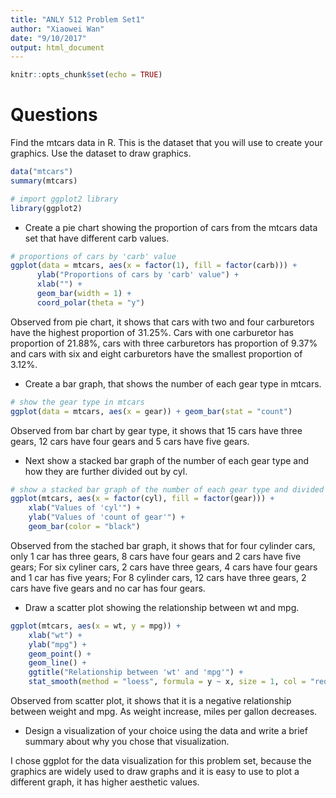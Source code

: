 ```yaml
---
title: "ANLY 512 Problem Set1"
author: "Xiaowei Wan"
date: "9/10/2017"
output: html_document
---
```


```r
knitr::opts_chunk$set(echo = TRUE)
```

# Questions

Find the mtcars data in R. This is the dataset that you will use to create your graphics. Use the dataset to draw graphics.

```r
data("mtcars")
summary(mtcars)

# import ggplot2 library
library(ggplot2)
```

* Create a pie chart showing the proportion of cars from the mtcars data set that have different carb values.
```r
# proportions of cars by 'carb' value
ggplot(data = mtcars, aes(x = factor(1), fill = factor(carb))) + 
      ylab("Proportions of cars by 'carb' value") + 
      xlab("") + 
      geom_bar(width = 1) + 
      coord_polar(theta = "y")
```

Observed from pie chart, it shows that cars with two and four carburetors have the highest proportion of 31.25%. Cars with one carburetor has proportion of 21.88%, cars with three carburetors has proportion of 9.37% and cars with six and eight carburetors have the smallest proportion of 3.12%.

* Create a bar graph, that shows the number of each gear type in mtcars.

```r
# show the gear type in mtcars
ggplot(data = mtcars, aes(x = gear)) + geom_bar(stat = "count")
```

Observed from bar chart by gear type, it shows that 15 cars have three gears, 12 cars have four gears and 5 cars have five gears.

* Next show a stacked bar graph of the number of each gear type and how they are further divided out by cyl.

```r
# show a stacked bar graph of the number of each gear type and divided out by cyl.
ggplot(mtcars, aes(x = factor(cyl), fill = factor(gear))) + 
    xlab("Values of 'cyl'") + 
    ylab("Values of 'count of gear'") + 
    geom_bar(color = "black")
```

Observed from the stached bar graph, it shows that for four cylinder cars, only 1 car has three gears, 8 cars have four gears and 2 cars have five gears; For six cyliner cars, 2 cars have three gears, 4 cars have four gears and 1 car has five years; For 8 cylinder cars, 12 cars have three gears, 2 cars have five gears and no car has four gears.

* Draw a scatter plot showing the relationship between wt and mpg.

```r
ggplot(mtcars, aes(x = wt, y = mpg)) +
    xlab("wt") + 
    ylab("mpg") +
    geom_point() +
    geom_line() +
    ggtitle("Relationship between 'wt' and 'mpg'") +
    stat_smooth(method = "loess", formula = y ~ x, size = 1, col = "red")
```

Observed from scatter plot, it shows that it is a negative relationship between weight and mpg. As weight increase, miles per gallon decreases.

* Design a visualization of your choice using the data and write a brief summary about why you chose that visualization.

I chose ggplot for the data visualization for this problem set, because the graphics are widely used to draw graphs and it is easy to use to plot a different graph, it has higher aesthetic values.